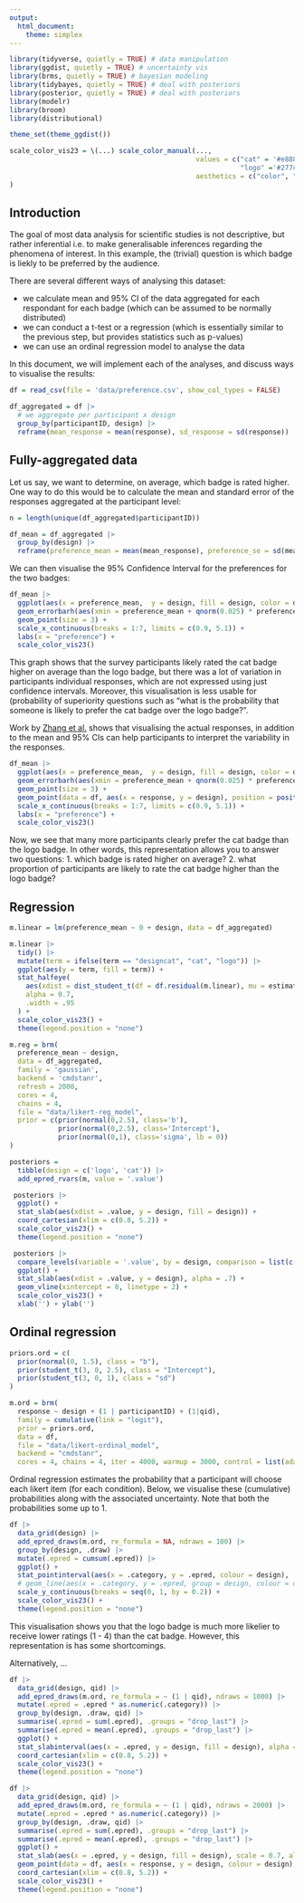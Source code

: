 ```yaml
---
output: 
  html_document: 
    theme: simplex
---
```




```r
library(tidyverse, quietly = TRUE) # data manipulation
library(ggdist, quietly = TRUE) # uncertainty vis
library(brms, quietly = TRUE) # bayesian modeling
library(tidybayes, quietly = TRUE) # deal with posteriors
library(posterior, quietly = TRUE) # deal with posteriors
library(modelr)
library(broom)
library(distributional)
```

```r
theme_set(theme_ggdist())

scale_color_vis23 = \(...) scale_color_manual(..., 
                                              values = c("cat" = '#e888b3', 
                                                         "logo" ='#277cbd'),
                                              aesthetics = c("color", "fill")
)
```


## Introduction

The goal of most data analysis for scientific studies is not descriptive, but rather inferential i.e. to make generalisable inferences regarding the phenomena of interest. In this example, the (trivial) question is which badge is liekly to be preferred by the audience.

There are several different ways of analysing this dataset:

- we calculate mean and 95% CI of the data aggregated for each respondant for each badge (which can be assumed to be normally distributed)
- we can conduct a t-test or a regression (which is essentially similar to the previous step, but provides statistics such as p-values)
- we can use an ordinal regression model to analyse the data

In this document, we will implement each of the analyses, and discuss ways to visualise the results:

```r
df = read_csv(file = 'data/preference.csv', show_col_types = FALSE)

df_aggregated = df |> 
  # we aggregate per participant x design
  group_by(participantID, design) |> 
  reframe(mean_response = mean(response), sd_response = sd(response))
```


## Fully-aggregated data

Let us say, we want to determine, on average, which badge is rated higher. One way to do this would be to calculate the mean and standard error of the responses aggregated at the participant level:

```r
n = length(unique(df_aggregated$participantID))

df_mean = df_aggregated |> 
  group_by(design) |> 
  reframe(preference_mean = mean(mean_response), preference_se = sd(mean_response) / sqrt(n))
```

We can then visualise the 95% Confidence Interval for the preferences for the two badges:

```r
df_mean |> 
  ggplot(aes(x = preference_mean,  y = design, fill = design, color = design)) + 
  geom_errorbarh(aes(xmin = preference_mean + qnorm(0.025) * preference_se, xmax = preference_mean + qnorm(0.975) * preference_se), height = 0, linewidth = 1) + 
  geom_point(size = 3) + 
  scale_x_continuous(breaks = 1:7, limits = c(0.9, 5.1)) + 
  labs(x = "preference") +
  scale_color_vis23()
```

This graph shows that the survey participants likely rated the cat badge higher on average than the logo badge, but there was a lot of variation in participants individual responses, which are not expressed using just confidence intervals. Moreover, this visualisation is less usable for (probability of superiority questions such as "what is the probability that someone is likely to prefer the cat badge over the logo badge?".

Work by [Zhang et al.](https://www.pnas.org/doi/abs/10.1073/pnas.2302491120) shows that visualising the actual responses, in addition to the mean and 95% CIs can help participants to interpret the variability in the responses.

```r
df_mean |> 
  ggplot(aes(x = preference_mean,  y = design, fill = design, color = design)) + 
  geom_errorbarh(aes(xmin = preference_mean + qnorm(0.025) * preference_se, xmax = preference_mean + qnorm(0.975) * preference_se), height = 0, linewidth = 1) + 
  geom_point(size = 3) + 
  geom_point(data = df, aes(x = response, y = design), position = position_jitter(width = .05, height = .2, seed = 1234), alpha = 0.5) +
  scale_x_continuous(breaks = 1:7, limits = c(0.9, 5.1)) +
  labs(x = "preference") +
  scale_color_vis23()
```
Now, we see that many more participants clearly prefer the cat badge than the logo badge. In other words, this representation allows you to answer two questions:
1. which badge is rated higher on average?
2. what proportion of participants are likely to rate the cat badge higher than the logo badge?

## Regression

```r
m.linear = lm(preference_mean ~ 0 + design, data = df_aggregated)
```


```r
m.linear |> 
  tidy() |> 
  mutate(term = ifelse(term == "designcat", "cat", "logo")) |> 
  ggplot(aes(y = term, fill = term)) +
  stat_halfeye(
    aes(xdist = dist_student_t(df = df.residual(m.linear), mu = estimate, sigma = std.error)),
    alpha = 0.7,
    .width = .95
  ) +
  scale_color_vis23() +
  theme(legend.position = "none")
```


```r
m.reg = brm(
  preference_mean ~ design,
  data = df_aggregated,
  family = 'gaussian',
  backend = 'cmdstanr',
  refresh = 2000,
  cores = 4,
  chains = 4,
  file = "data/likert-reg_model",
  prior = c(prior(normal(0,2.5), class='b'),
            prior(normal(0,2.5), class='Intercept'),
            prior(normal(0,1), class='sigma', lb = 0))
)
```

```r
posteriors = 
  tibble(design = c('logo', 'cat')) |> 
  add_epred_rvars(m, value = '.value')
```



```r
 posteriors |> 
  ggplot() +
  stat_slab(aes(xdist = .value, y = design, fill = design)) +
  coord_cartesian(xlim = c(0.8, 5.2)) +
  scale_color_vis23() +
  theme(legend.position = "none")
```


```r
 posteriors |> 
  compare_levels(variable = '.value', by = design, comparison = list(c('cat', 'logo'))) |> 
  ggplot() +
  stat_slab(aes(xdist = .value, y = design), alpha = .7) +
  geom_vline(xintercept = 0, linetype = 2) + 
  scale_color_vis23() +
  xlab('') + ylab('')
```


## Ordinal regression

```r
priors.ord = c(
  prior(normal(0, 1.5), class = "b"),
  prior(student_t(3, 0, 2.5), class = "Intercept"),
  prior(student_t(3, 0, 1), class = "sd")
)

m.ord = brm(
  response ~ design + (1 | participantID) + (1|qid),
  family = cumulative(link = "logit"), 
  prior = priors.ord,
  data = df, 
  file = "data/likert-ordinal_model",
  backend = "cmdstanr",
  cores = 4, chains = 4, iter = 4000, warmup = 3000, control = list(adapt_delta = 0.9))
```

Ordinal regression estimates the probability that a participant will choose each likert item (for each condition). Below, we visualise these (cumulative) probabilities along with the associated uncertainty. Note that both the probabilities some up to 1.

```r
df |> 
  data_grid(design) |> 
  add_epred_draws(m.ord, re_formula = NA, ndraws = 100) |> 
  group_by(design, .draw) |> 
  mutate(.epred = cumsum(.epred)) |> 
  ggplot() +
  stat_pointinterval(aes(x = .category, y = .epred, colour = design), .width = .95, position = position_dodge(width = .1)) +
  # geom_line(aes(x = .category, y = .epred, group = design, colour = design), position = position_dodge(width = .05)) +
  scale_y_continuous(breaks = seq(0, 1, by = 0.2)) +
  scale_color_vis23() +
  theme(legend.position = "none")
```
This visualisation shows you that the logo badge is much more likelier to receive lower ratings (1 - 4) than the cat badge. However, this representation is has some shortcomings.

Alternatively, ...

```r
df |> 
  data_grid(design, qid) |> 
  add_epred_draws(m.ord, re_formula = ~ (1 | qid), ndraws = 1000) |> 
  mutate(.epred = .epred * as.numeric(.category)) |> 
  group_by(design, .draw, qid) |> 
  summarise(.epred = sum(.epred), .groups = "drop_last") |>
  summarise(.epred = mean(.epred), .groups = "drop_last") |>
  ggplot() +
  stat_slabinterval(aes(x = .epred, y = design, fill = design), alpha = 0.7, .width = .95) +
  coord_cartesian(xlim = c(0.8, 5.2)) +
  scale_color_vis23() +
  theme(legend.position = "none")
```


```r
df |> 
  data_grid(design, qid) |> 
  add_epred_draws(m.ord, re_formula = ~ (1 | qid), ndraws = 2000) |> 
  mutate(.epred = .epred * as.numeric(.category)) |> 
  group_by(design, .draw, qid) |> 
  summarise(.epred = sum(.epred), .groups = "drop_last") |>
  summarise(.epred = mean(.epred), .groups = "drop_last") |>
  ggplot() +
  stat_slab(aes(x = .epred, y = design, fill = design), scale = 0.7, alpha = 0.4, .width = .95) +
  geom_point(data = df, aes(x = response, y = design, colour = design), position = position_jitter(width = .05, height = .1, seed = 1234), alpha = 0.7) +
  coord_cartesian(xlim = c(0.8, 5.2)) +
  scale_color_vis23() +
  theme(legend.position = "none")
```




